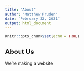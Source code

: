 ```yaml
---
title: "About"
author: "Matthew Pruden"
date: "February 22, 2021"
output: html_document
---
```


```r
knitr::opts_chunk$set(echo = TRUE)
```

## About Us

We're making a website